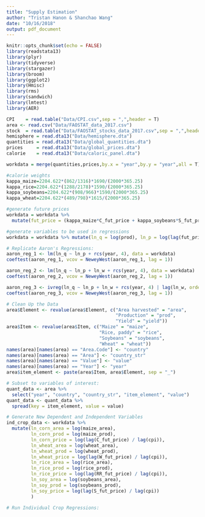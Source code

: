 ```yaml
---
title: "Supply Estimation"
author: "Tristan Hanon & Shanchao Wang"
date: "10/16/2018"
output: pdf_document
---
```


```r
knitr::opts_chunk$set(echo = FALSE)
library(readstata13)
library(plyr)
library(tidyverse)
library(stargazer)
library(broom)
library(ggplot2)
library(Hmisc)
library(rms)
library(sandwich)
library(lmtest)
library(AER)
```

```r
CPI    = read.table("Data/CPI.csv",sep = ",",header = T)
area <- read.csv("Data/FAOSTAT_data_2017.csv")
stock  = read.table("Data/FAOSTAT_stocks_data_2017.csv",sep = ",",header = T)
hemisphere = read.dta13("Data/hemisphere.dta")
quantities = read.dta13("Data/global_quantities.dta")
prices     = read.dta13("Data/global_prices.dta")
calorie    = read.dta13("Data/caloric_panel.dta")
```

```r
workdata = merge(quantities,prices,by.x = "year",by.y = "year",all = T)

#calorie weights 
kappa_maize=2204.622*(862/1316)*1690/(2000*365.25)
kappa_rice=2204.622*(1288/2178)*1590/(2000*365.25) 
kappa_soybeans=2204.622*(908/966)*1590/(2000*365.25)
kappa_wheat=2204.622*(489/798)*1615/(2000*365.25)

#generate future prices
workdata = workdata %>% 
  mutate(fut_price = (kappa_maize*C_fut_price + kappa_soybeans*S_fut_price + kappa_wheat*W_fut_price)/(kappa_maize+kappa_soybeans+kappa_wheat))

#generate variables to be used in regressions
workdata = workdata %>% mutate(ln_q = log(prod), ln_p = log(lag(fut_price)/lag(cpi)), ln_w = log(yield_shock))

```

```r
# Replicate Aaron's Regressions:
aaron_reg_1 <- lm(ln_q ~ ln_p + rcs(year, 4), data = workdata)
coeftest(aaron_reg_1, vcov = NeweyWest(aaron_reg_1, lag = 1))

aaron_reg_2 <- lm(ln_q ~ ln_p + ln_w + rcs(year, 4), data = workdata)
coeftest(aaron_reg_2, vcov = NeweyWest(aaron_reg_2, lag = 1))

aaron_reg_3 <- ivreg(ln_q ~ ln_p + ln_w + rcs(year, 4) | lag(ln_w, order_by = year) + ln_w + rcs(year, 4), data = workdata)
coeftest(aaron_reg_3, vcov = NeweyWest(aaron_reg_3, lag = 1))
```

```r
# Clean Up the Data
area$Element <- revalue(area$Element, c("Area harvested" = "area",
                                        "Production" = "prod",
                                        "Yield" = "yield"))
area$Item <- revalue(area$Item, c("Maize" = "maize",
                                  "Rice, paddy" = "rice",
                                  "Soybeans" = "soybeans",
                                  "Wheat" = "wheat"))
names(area)[names(area) == "Area.Code"] <- "country"
names(area)[names(area) == "Area"] <- "country_str"
names(area)[names(area) == "Value"] <- "value"
names(area)[names(area) == "Year"] <- "year"
area$item_element <- paste(area$Item, area$Element, sep = "_")

# Subset to variables of interest:
quant_data <- area %>%
  select("year", "country", "country_str", "item_element", "value")
quant_data <- quant_data %>%
  spread(key = item_element, value = value)
```


```r
# Generate New Dependent and Independent Variables
ind_crop_data <- workdata %>%
  mutate(ln_corn_area = log(maize_area),
         ln_corn_prod = log(maize_prod),
         ln_corn_price = log(lag(C_fut_price) / lag(cpi)),
         ln_wheat_area = log(wheat_area),
         ln_wheat_prod = log(wheat_prod),
         ln_wheat_price = log(lag(W_fut_price) / lag(cpi)),
         ln_rice_area = log(rice_area),
         ln_rice_prod = log(rice_prod),
         ln_rice_price = log(lag(RR_fut_price) / lag(cpi)),
         ln_soy_area = log(soybeans_area),
         ln_soy_prod = log(soybeans_prod),
         ln_soy_price = log(lag(S_fut_price) / lag(cpi))
         )

# Run Individual Crop Regressions:

```







